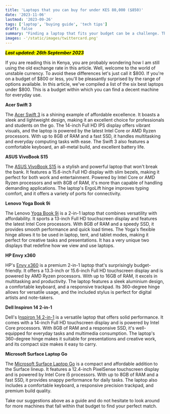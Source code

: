 ```yaml
---
title: 'Laptops that you can buy for under KES 80,000 ($850)'
date: '2023-11-06'
lastmod: '2023-09-26'
tags: ['laptop', 'buying guide', 'tech tips']
draft: false
summary: "Finding a laptop that fits your budget can be a challenge. This guide provides a list of laptops that you can buy for under KES 80,000 ($850). Whether you're a student, a professional, or a casual user, these laptops offer a balance of performance and affordability."
images: -'/static/images/twittercard.png' 
---
```


***<mark>Last updated: 26th September 2023</mark>***

If you are reading this in Kenya, you are probably wondering how I am still using the old exchange rate in this article. Well, welcome to the world of unstable currency. To avoid these differences let's just call it $800. If you're on a budget of $800 or less, you'll be pleasantly surprised by the range of options available. In this article, we've compiled a list of the six best laptops under $800. This is a budget within which you can find a decent machine for everyday use.

**Acer Swift 3**

The [Acer Swift 3](https://www.acer.com/us-en/laptops/swift/swift-3-intel) is a shining example of affordable excellence. It boasts a sleek and lightweight design, making it an excellent choice for professionals and students on the go. The 14-inch Full HD IPS display offers vibrant visuals, and the laptop is powered by the latest Intel Core or AMD Ryzen processors. With up to 8GB of RAM and a fast SSD, it handles multitasking and everyday computing tasks with ease. The Swift 3 also features a comfortable keyboard, an all-metal build, and excellent battery life.

**ASUS VivoBook S15**

The [ASUS VivoBook S15](https://www.asus.com/laptops/for-home/vivobook/vivobook-s15-s532/) is a stylish and powerful laptop that won't break the bank. It features a 15.6-inch Full HD display with slim bezels, making it perfect for both work and entertainment. Powered by Intel Core or AMD Ryzen processors and with 8GB of RAM, it's more than capable of handling demanding applications. The laptop's ErgoLift hinge improves typing comfort, and it offers a variety of ports for connectivity.

**Lenovo Yoga Book 9i**

The Lenovo [Yoga Book 9i](https://www.lenovo.com/ke/en/laptops/yoga/yoga-2-in-1-series/Yoga-Book-9i-Gen-8-13-inch-Intel/p/LEN101Y0028) is a 2-in-1 laptop that combines versatility with affordability. It sports a 13-inch Full HD touchscreen display and features the latest Intel Core processors. With 8GB of RAM and a speedy SSD, it provides smooth performance and quick load times. The Yoga's flexible hinge allows it to be used in laptop, tent, and tablet modes, making it perfect for creative tasks and presentations. It has a very unique two displays that redefine how we view and use laptops.

**HP Envy x360**

HP's [Envy x360](https://www.hp.com/us-en/shop/mdp/laptops/envy-x360-344518--1) is a premium 2-in-1 laptop that's surprisingly budget-friendly. It offers a 13.3-inch or 15.6-inch Full HD touchscreen display and is powered by AMD Ryzen processors. With up to 16GB of RAM, it excels in multitasking and productivity. The laptop features a sleek aluminium design, a comfortable keyboard, and a responsive trackpad. Its 360-degree hinge allows for versatile usage, and the included stylus is perfect for digital artists and note-takers.

**Dell Inspiron 14 2-in-1**

Dell's I[nspiron 14 2-in-1](https://www.dell.com/en-us/shop/dell-laptops/inspiron-14-2-in-1-laptop/spd/inspiron-14-7430-2-in-1-laptop) is a versatile laptop that offers solid performance. It comes with a 14-inch Full HD touchscreen display and is powered by Intel Core processors. With 8GB of RAM and a responsive SSD, it's well-equipped for everyday tasks and multimedia consumption. The laptop's 360-degree hinge makes it suitable for presentations and creative work, and its compact size makes it easy to carry.

**Microsoft Surface Laptop Go**

The [Microsoft Surface Laptop Go](https://www.microsoft.com/en-us/d/surface-laptop-go-2/8pglpv76mjhn?activetab=pivot:overviewtab) is a compact and affordable addition to the Surface lineup. It features a 12.4-inch PixelSense touchscreen display and is powered by Intel Core i5 processors. With up to 8GB of RAM and a fast SSD, it provides snappy performance for daily tasks. The laptop also includes a comfortable keyboard, a responsive precision trackpad, and premium build quality.

Take our suggestions above as a guide and do not hesitate to look around for more machines that fall within that budget to find your perfect match.
